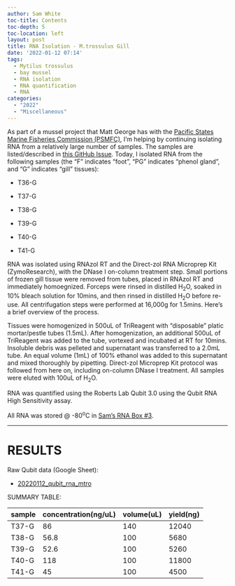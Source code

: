 ```yaml
---
author: Sam White
toc-title: Contents
toc-depth: 5
toc-location: left
layout: post
title: RNA Isolation - M.trossulus Gill
date: '2022-01-12 07:14'
tags: 
  - Mytilus trossulus
  - bay mussel
  - RNA isolation
  - RNA quantification
  - RNA
categories: 
  - "2022"
  - "Miscellaneous"
---
```

As part of a mussel project that Matt George has with the [Pacific States Marine Fisheries Commission (PSMFC)](https://www.psmfc.org/), I'm helping by continuing isolating RNA from a relatively large number of samples. The samples are listed/described in [this GitHub Issue](https://github.com/RobertsLab/resources/issues/1352). Today, I isolated RNA from the following samples (the "F" indicates "foot", "PG" indicates "phenol gland", and "G" indicates "gill" tissues):

- T36-G

- T37-G

- T38-G

- T39-G

- T40-G

- T41-G


RNA was isolated using RNAzol RT and the Direct-zol RNA Microprep Kit (ZymoResearch), with the DNase I on-column treatment step. Small portions of frozen gill tissue were removed from tubes, placed in RNAzol RT and immediately homoegnized. Forceps were rinsed in distilled H<sub>2</sub>O, soaked in 10% bleach solution for 10mins, and then rinsed in distilled H<sub>2</sub>O before re-use. All centrifugation steps were performed at 16,000g for 1.5mins. Here's a brief overview of the process.

Tissues were homogenized in 500uL of TriReagent with "disposable" platic mortar/pestle tubes (1.5mL). After homogenization, an additional 500uL of TriReagent was added to the tube, vortexed and incubated at RT for 10mins. Insoluble debris was pelleted and supernatant was transferred to a 2.0mL tube. An equal volume (1mL) of 100% ethanol was added to this supernatant and mixed thoroughly by pipetting. Direct-zol Microprep Kit protocol was followed from here on, including on-column DNase I treatment. All samples were eluted with 100uL of H<sub>2</sub>O.

RNA was quantified using the Roberts Lab Qubit 3.0 using the Qubit RNA High Sensitivity assay.

All RNA was stored @ -80<sup>o</sup>C in [Sam's RNA Box #3](https://docs.google.com/spreadsheets/d/1j9jm3b91IkVfG0EsSjQpR--t2R97YXEQPaOFqsOqjhc/edit?usp=sharing).

---

# RESULTS


Raw Qubit data (Google Sheet):

- [20220112_qubit_rna_mtro](https://docs.google.com/spreadsheets/d/1AdV5vT1CVX5C9X7Vbx3ytQmC8S-y5FF6Gl9IJk0oCCY/edit?usp=sharing)

SUMMARY TABLE:

| sample | concentration(ng/uL) | volume(uL) | yield(ng) |
|--------|----------------------|------------|-----------|
| T37-G  | 86                   | 140        | 12040     |
| T38-G  | 56.8                 | 100        | 5680      |
| T39-G  | 52.6                 | 100        | 5260      |
| T40-G  | 118                  | 100        | 11800     |
| T41-G  | 45                   | 100        | 4500      |
